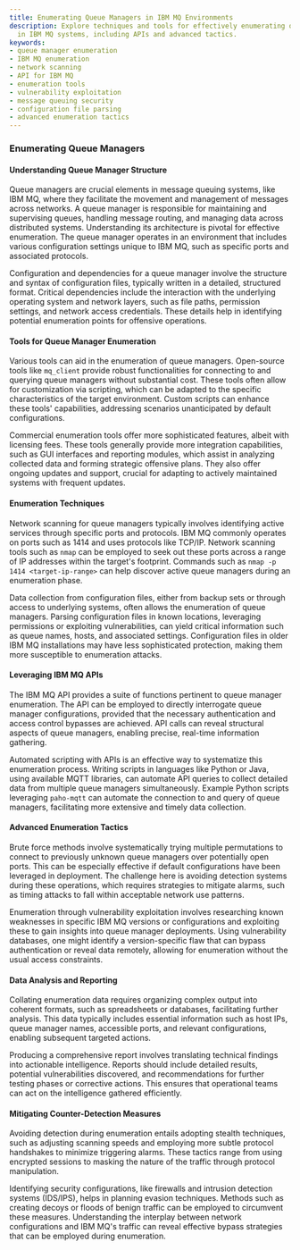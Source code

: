 ```yaml
---
title: Enumerating Queue Managers in IBM MQ Environments
description: Explore techniques and tools for effectively enumerating queue managers
  in IBM MQ systems, including APIs and advanced tactics.
keywords:
- queue manager enumeration
- IBM MQ enumeration
- network scanning
- API for IBM MQ
- enumeration tools
- vulnerability exploitation
- message queuing security
- configuration file parsing
- advanced enumeration tactics
---
```


### Enumerating Queue Managers

#### Understanding Queue Manager Structure

Queue managers are crucial elements in message queuing systems, like IBM MQ, where they facilitate the movement and management of messages across networks. A queue manager is responsible for maintaining and supervising queues, handling message routing, and managing data across distributed systems. Understanding its architecture is pivotal for effective enumeration. The queue manager operates in an environment that includes various configuration settings unique to IBM MQ, such as specific ports and associated protocols.

Configuration and dependencies for a queue manager involve the structure and syntax of configuration files, typically written in a detailed, structured format. Critical dependencies include the interaction with the underlying operating system and network layers, such as file paths, permission settings, and network access credentials. These details help in identifying potential enumeration points for offensive operations.

#### Tools for Queue Manager Enumeration

Various tools can aid in the enumeration of queue managers. Open-source tools like `mq_client` provide robust functionalities for connecting to and querying queue managers without substantial cost. These tools often allow for customization via scripting, which can be adapted to the specific characteristics of the target environment. Custom scripts can enhance these tools' capabilities, addressing scenarios unanticipated by default configurations.

Commercial enumeration tools offer more sophisticated features, albeit with licensing fees. These tools generally provide more integration capabilities, such as GUI interfaces and reporting modules, which assist in analyzing collected data and forming strategic offensive plans. They also offer ongoing updates and support, crucial for adapting to actively maintained systems with frequent updates.

#### Enumeration Techniques

Network scanning for queue managers typically involves identifying active services through specific ports and protocols. IBM MQ commonly operates on ports such as 1414 and uses protocols like TCP/IP. Network scanning tools such as `nmap` can be employed to seek out these ports across a range of IP addresses within the target's footprint. Commands such as `nmap -p 1414 <target-ip-range>` can help discover active queue managers during an enumeration phase.

Data collection from configuration files, either from backup sets or through access to underlying systems, often allows the enumeration of queue managers. Parsing configuration files in known locations, leveraging permissions or exploiting vulnerabilities, can yield critical information such as queue names, hosts, and associated settings. Configuration files in older IBM MQ installations may have less sophisticated protection, making them more susceptible to enumeration attacks.

#### Leveraging IBM MQ APIs

The IBM MQ API provides a suite of functions pertinent to queue manager enumeration. The API can be employed to directly interrogate queue manager configurations, provided that the necessary authentication and access control bypasses are achieved. API calls can reveal structural aspects of queue managers, enabling precise, real-time information gathering.

Automated scripting with APIs is an effective way to systematize this enumeration process. Writing scripts in languages like Python or Java, using available MQTT libraries, can automate API queries to collect detailed data from multiple queue managers simultaneously. Example Python scripts leveraging `paho-mqtt` can automate the connection to and query of queue managers, facilitating more extensive and timely data collection.

#### Advanced Enumeration Tactics

Brute force methods involve systematically trying multiple permutations to connect to previously unknown queue managers over potentially open ports. This can be especially effective if default configurations have been leveraged in deployment. The challenge here is avoiding detection systems during these operations, which requires strategies to mitigate alarms, such as timing attacks to fall within acceptable network use patterns.

Enumeration through vulnerability exploitation involves researching known weaknesses in specific IBM MQ versions or configurations and exploiting these to gain insights into queue manager deployments. Using vulnerability databases, one might identify a version-specific flaw that can bypass authentication or reveal data remotely, allowing for enumeration without the usual access constraints.

#### Data Analysis and Reporting

Collating enumeration data requires organizing complex output into coherent formats, such as spreadsheets or databases, facilitating further analysis. This data typically includes essential information such as host IPs, queue manager names, accessible ports, and relevant configurations, enabling subsequent targeted actions.

Producing a comprehensive report involves translating technical findings into actionable intelligence. Reports should include detailed results, potential vulnerabilities discovered, and recommendations for further testing phases or corrective actions. This ensures that operational teams can act on the intelligence gathered efficiently.

#### Mitigating Counter-Detection Measures

Avoiding detection during enumeration entails adopting stealth techniques, such as adjusting scanning speeds and employing more subtle protocol handshakes to minimize triggering alarms. These tactics range from using encrypted sessions to masking the nature of the traffic through protocol manipulation.

Identifying security configurations, like firewalls and intrusion detection systems (IDS/IPS), helps in planning evasion techniques. Methods such as creating decoys or floods of benign traffic can be employed to circumvent these measures. Understanding the interplay between network configurations and IBM MQ's traffic can reveal effective bypass strategies that can be employed during enumeration.